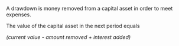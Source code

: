 A drawdown is money removed from a capital asset in order to meet expenses.

The value of the capital asset in the next period equals

_(current value - amount removed + interest added)_
